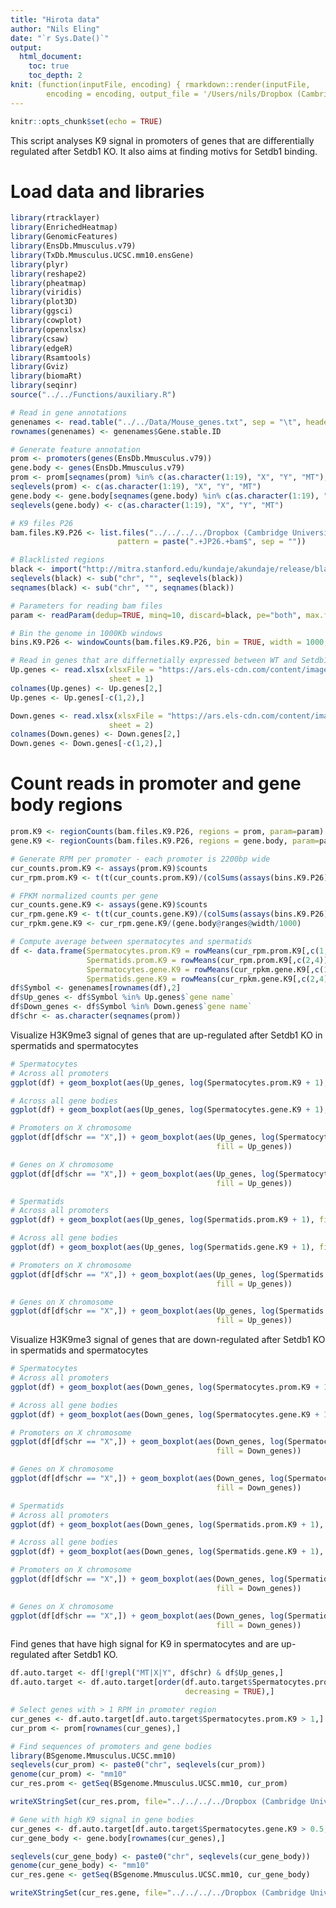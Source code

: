 ```yaml
---
title: "Hirota data"
author: "Nils Eling"
date: "`r Sys.Date()`"
output: 
  html_document:
    toc: true
    toc_depth: 2
knit: (function(inputFile, encoding) { rmarkdown::render(inputFile, 
        encoding = encoding, output_file = '/Users/nils/Dropbox (Cambridge University)/SST_spermatocytes/Revisions/Results/Chip-Seq/Hirota.html') })
---
```


```r
knitr::opts_chunk$set(echo = TRUE)
```

This script analyses K9 signal in promoters of genes that are differentially regulated after Setdb1 KO.
It also aims at finding motivs for Setdb1 binding.

# Load data and libraries

```r
library(rtracklayer)
library(EnrichedHeatmap)
library(GenomicFeatures)
library(EnsDb.Mmusculus.v79)
library(TxDb.Mmusculus.UCSC.mm10.ensGene)
library(plyr)
library(reshape2)
library(pheatmap)
library(viridis)
library(plot3D)
library(ggsci)
library(cowplot)
library(openxlsx)
library(csaw)
library(edgeR)
library(Rsamtools)
library(Gviz)
library(biomaRt)
library(seqinr)
source("../../Functions/auxiliary.R")

# Read in gene annotations
genenames <- read.table("../../Data/Mouse_genes.txt", sep = "\t", header = TRUE, stringsAsFactors = FALSE)
rownames(genenames) <- genenames$Gene.stable.ID

# Generate feature annotation
prom <- promoters(genes(EnsDb.Mmusculus.v79))
gene.body <- genes(EnsDb.Mmusculus.v79)
prom <- prom[seqnames(prom) %in% c(as.character(1:19), "X", "Y", "MT"),]
seqlevels(prom) <- c(as.character(1:19), "X", "Y", "MT")
gene.body <- gene.body[seqnames(gene.body) %in% c(as.character(1:19), "X", "Y", "MT"),]
seqlevels(gene.body) <- c(as.character(1:19), "X", "Y", "MT")

# K9 files P26
bam.files.K9.P26 <- list.files("../../../../Dropbox (Cambridge University)/SST_spermatocytes/Analysis/CnR/bam/H3K9me3/", full.names = TRUE,
                        pattern = paste(".+JP26.+bam$", sep = ""))

# Blacklisted regions
black <- import("http://mitra.stanford.edu/kundaje/akundaje/release/blacklists/mm10-mouse/mm10.blacklist.bed.gz")
seqlevels(black) <- sub("chr", "", seqlevels(black))
seqnames(black) <- sub("chr", "", seqnames(black))

# Parameters for reading bam files
param <- readParam(dedup=TRUE, minq=10, discard=black, pe="both", max.frag=1000)

# Bin the genome in 1000Kb windows
bins.K9.P26 <- windowCounts(bam.files.K9.P26, bin = TRUE, width = 1000, param=param)

# Read in genes that are differnetially expressed between WT and Setdb1 KO
Up.genes <- read.xlsx(xlsxFile = "https://ars.els-cdn.com/content/image/1-s2.0-S1534580718308256-mmc2.xlsx",
                      sheet = 1)
colnames(Up.genes) <- Up.genes[2,]
Up.genes <- Up.genes[-c(1,2),]

Down.genes <- read.xlsx(xlsxFile = "https://ars.els-cdn.com/content/image/1-s2.0-S1534580718308256-mmc2.xlsx",
                      sheet = 2)
colnames(Down.genes) <- Down.genes[2,]
Down.genes <- Down.genes[-c(1,2),]
```

# Count reads in promoter and gene body regions

```r
prom.K9 <- regionCounts(bam.files.K9.P26, regions = prom, param=param)
gene.K9 <- regionCounts(bam.files.K9.P26, regions = gene.body, param=param)

# Generate RPM per promoter - each promoter is 2200bp wide
cur_counts.prom.K9 <- assays(prom.K9)$counts
cur_rpm.prom.K9 <- t(t(cur_counts.prom.K9)/(colSums(assays(bins.K9.P26)$counts)/1000000))

# FPKM normalized counts per gene
cur_counts.gene.K9 <- assays(gene.K9)$counts
cur_rpm.gene.K9 <- t(t(cur_counts.gene.K9)/(colSums(assays(bins.K9.P26)$counts)/1000000))
cur_rpkm.gene.K9 <- cur_rpm.gene.K9/(gene.body@ranges@width/1000)

# Compute average between spermatocytes and spermatids
df <- data.frame(Spermatocytes.prom.K9 = rowMeans(cur_rpm.prom.K9[,c(1,3)]),
                 Spermatids.prom.K9 = rowMeans(cur_rpm.prom.K9[,c(2,4)]),
                 Spermatocytes.gene.K9 = rowMeans(cur_rpkm.gene.K9[,c(1,3)]),
                 Spermatids.gene.K9 = rowMeans(cur_rpkm.gene.K9[,c(2,4)]))
df$Symbol <- genenames[rownames(df),2]
df$Up_genes <- df$Symbol %in% Up.genes$`gene name`
df$Down_genes <- df$Symbol %in% Down.genes$`gene name`
df$chr <- as.character(seqnames(prom))
```

Visualize H3K9me3 signal of genes that are up-regulated after Setdb1 KO in spermatids and spermatocytes

```r
# Spermatocytes
# Across all promoters
ggplot(df) + geom_boxplot(aes(Up_genes, log(Spermatocytes.prom.K9 + 1), fill = Up_genes))

# Across all gene bodies
ggplot(df) + geom_boxplot(aes(Up_genes, log(Spermatocytes.gene.K9 + 1), fill = Up_genes))

# Promoters on X chromosome
ggplot(df[df$chr == "X",]) + geom_boxplot(aes(Up_genes, log(Spermatocytes.prom.K9 + 1), 
                                              fill = Up_genes))

# Genes on X chromosome
ggplot(df[df$chr == "X",]) + geom_boxplot(aes(Up_genes, log(Spermatocytes.gene.K9 + 1), 
                                              fill = Up_genes))

# Spermatids
# Across all promoters
ggplot(df) + geom_boxplot(aes(Up_genes, log(Spermatids.prom.K9 + 1), fill = Up_genes))

# Across all gene bodies
ggplot(df) + geom_boxplot(aes(Up_genes, log(Spermatids.gene.K9 + 1), fill = Up_genes))

# Promoters on X chromosome
ggplot(df[df$chr == "X",]) + geom_boxplot(aes(Up_genes, log(Spermatids.prom.K9 + 1), 
                                              fill = Up_genes))

# Genes on X chromosome
ggplot(df[df$chr == "X",]) + geom_boxplot(aes(Up_genes, log(Spermatids.gene.K9 + 1), 
                                              fill = Up_genes))
```

Visualize H3K9me3 signal of genes that are down-regulated after Setdb1 KO in spermatids and spermatocytes

```r
# Spermatocytes
# Across all promoters
ggplot(df) + geom_boxplot(aes(Down_genes, log(Spermatocytes.prom.K9 + 1), fill = Down_genes))

# Across all gene bodies
ggplot(df) + geom_boxplot(aes(Down_genes, log(Spermatocytes.gene.K9 + 1), fill = Down_genes))

# Promoters on X chromosome
ggplot(df[df$chr == "X",]) + geom_boxplot(aes(Down_genes, log(Spermatocytes.prom.K9 + 1), 
                                              fill = Down_genes))

# Genes on X chromosome
ggplot(df[df$chr == "X",]) + geom_boxplot(aes(Down_genes, log(Spermatocytes.gene.K9 + 1), 
                                              fill = Down_genes))

# Spermatids
# Across all promoters
ggplot(df) + geom_boxplot(aes(Down_genes, log(Spermatids.prom.K9 + 1), fill = Down_genes))

# Across all gene bodies
ggplot(df) + geom_boxplot(aes(Down_genes, log(Spermatids.gene.K9 + 1), fill = Down_genes))

# Promoters on X chromosome
ggplot(df[df$chr == "X",]) + geom_boxplot(aes(Down_genes, log(Spermatids.prom.K9 + 1), 
                                              fill = Down_genes))

# Genes on X chromosome
ggplot(df[df$chr == "X",]) + geom_boxplot(aes(Down_genes, log(Spermatids.gene.K9 + 1), 
                                              fill = Down_genes))
```

Find genes that have high signal for K9 in spermatocytes and are up-regulated after Setdb1 KO.

```r
df.auto.target <- df[!grepl("MT|X|Y", df$chr) & df$Up_genes,]
df.auto.target <- df.auto.target[order(df.auto.target$Spermatocytes.prom.K9, 
                                       decreasing = TRUE),]

# Select genes with > 1 RPM in promoter region
cur_genes <- df.auto.target[df.auto.target$Spermatocytes.prom.K9 > 1,]
cur_prom <- prom[rownames(cur_genes),]

# Find sequences of promoters and gene bodies
library(BSgenome.Mmusculus.UCSC.mm10)
seqlevels(cur_prom) <- paste0("chr", seqlevels(cur_prom))
genome(cur_prom) <- "mm10"
cur_res.prom <- getSeq(BSgenome.Mmusculus.UCSC.mm10, cur_prom)

writeXStringSet(cur_res.prom, file="../../../../Dropbox (Cambridge University)/SST_spermatocytes/Revisions/Results/Chip-Seq/High_K9_autosomal_prom.fa")

# Gene with high K9 signal in gene bodies
cur_genes <- df.auto.target[df.auto.target$Spermatocytes.gene.K9 > 0.5,]
cur_gene_body <- gene.body[rownames(cur_genes),]

seqlevels(cur_gene_body) <- paste0("chr", seqlevels(cur_gene_body))
genome(cur_gene_body) <- "mm10"
cur_res.gene <- getSeq(BSgenome.Mmusculus.UCSC.mm10, cur_gene_body)

writeXStringSet(cur_res.gene, file="../../../../Dropbox (Cambridge University)/SST_spermatocytes/Revisions/Results/Chip-Seq/High_K9_autosomal_genebody.fa")
```
